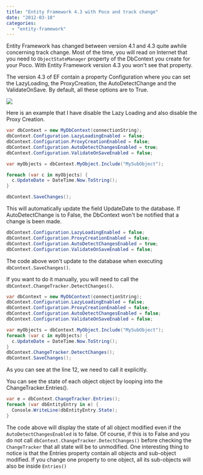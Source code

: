 ```yaml
---
title: "Entity Framework 4.3 with Poco and track change"
date: "2012-03-18"
categories: 
  - "entity-framework"
---
```


Entity Framework has changed between version 4.1 and 4.3 quite awhile concerning track change. Most of the time, you will read on Internet that you need to `ObjectStateManager` property of the DbContext you create for your Poco. With Entity Framework version 4.3 you won't see that property.

The version 4.3 of EF contain a property Configuration where you can set the LazyLoading, the ProxyCreation, the AutoDetectChange and the ValidateOnSave. By default, all these options are to True.

![](/images/blog/dbContextAllTrue-400x77.png)

Here is an example that I have disable the Lazy Loading and also disable the Proxy Creation. 

```csharp
var dbContext = new MyDbContext(connectionString); 
dbContext.Configuration.LazyLoadingEnabled = false; 
dbContext.Configuration.ProxyCreationEnabled = false; 
dbContext.Configuration.AutoDetectChangesEnabled = true; 
dbContext.Configuration.ValidateOnSaveEnabled = false;

var myObjects = dbContext.MyObject.Include("MySubObject"); 

foreach (var c in myObjects) { 
  c.UpdateDate = DateTime.Now.ToString(); 
}

dbContext.SaveChanges(); 
```

This will automatically update the field UpdateDate to the database. If AutoDetectChange is to False, the DbContext won't be notified that a change is been made.


```csharp
dbContext.Configuration.LazyLoadingEnabled = false; 
dbContext.Configuration.ProxyCreationEnabled = false; 
dbContext.Configuration.AutoDetectChangesEnabled = true; 
dbContext.Configuration.ValidateOnSaveEnabled = false; 
```

The code above won't update to the database when executing `dbContext.SaveChanges()`.

If you want to do it manually, you will need to call the `dbContext.ChangeTracker.DetectChanges()`.

```csharp
var dbContext = new MyDbContext(connectionString); 
dbContext.Configuration.LazyLoadingEnabled = false; 
dbContext.Configuration.ProxyCreationEnabled = false; 
dbContext.Configuration.AutoDetectChangesEnabled = false; 
dbContext.Configuration.ValidateOnSaveEnabled = false;

var myObjects = dbContext.MyObject.Include("MySubObject"); 
foreach (var c in myObjects) { 
  c.UpdateDate = DateTime.Now.ToString(); 
} 
dbContext.ChangeTracker.DetectChanges(); 
dbContext.SaveChanges(); 
```

As you can see at the line 12, we need to call it explicitly.

You can see the state of each object object by looping into the ChangeTracker.Entries().


```csharp
var e = dbContext.ChangeTracker.Entries(); 
foreach (var dbEntityEntry in e) { 
  Console.WriteLine(dbEntityEntry.State); 
} 
```

The code above will display the state of all object modified even if the `AutoDetectChangesEnabled` is to false. Of course, if this is to False and you do not call `dbContext.ChangeTracker.DetectChanges()` before checking the `ChangeTracker` that all state will be to unmodified. One interesting thing to notice is that the Entries property contain all objects and sub-object modified. If you change one property to one object, all its sub-objects will also be inside `Entries()`
